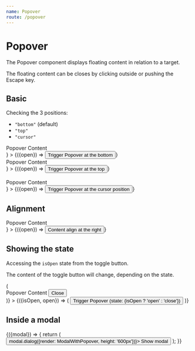 ```yaml
---
name: Popover
route: /popover
---
```




# Popover

The Popover component displays floating content in relation to a target.

The floating content can be closes by clicking outside or pushing the Escape key.

## Basic

Checking the 3 positions:

- `"bottom"` (default)
- `"top"`
- `"cursor"`

<Playground>
  <Root>
    <div style={{height: 300}}>
      <div style={{display: 'flex'}}>
        <Popover
          content={
            <div
              style={{
                width: 240,
                height: 240,
                display: 'flex',
                alignItems: 'center',
                justifyContent: 'center',
                flexDirection: 'column'
              }}
            >
              <div>Popover Content</div>
            </div>
          }
        >
          {({open}) => <Button onClick={open}>Trigger Popover at the bottom</Button>}
        </Popover>
        <div style={{width: 20}}> </div>
        <Popover
          position={'top'}
          content={
            <div
              style={{
                width: 240,
                height: 240,
                display: 'flex',
                alignItems: 'center',
                justifyContent: 'center',
                flexDirection: 'column'
              }}
            >
              <div>Popover Content</div>
            </div>
          }
        >
          {({open}) => <Button onClick={open}>Trigger Popover at the top</Button>}
        </Popover>
      </div>
      <br />
      <br />
      <Popover
        position={'cursor'}
        content={
          <div
            style={{
              width: 240,
              height: 240,
              display: 'flex',
              alignItems: 'center',
              justifyContent: 'center',
              flexDirection: 'column'
            }}
          >
            <div>Popover Content</div>
          </div>
        }
      >
        {({open}) => <Button onClick={open}>Trigger Popover at the cursor position</Button>}
      </Popover>
    </div>
  </Root>
</Playground>

## Alignment

<Playground>
  <Root>
    <div style={{height: 300}}>
      <Popover
        alignment="right"
        style={{display: 'inline-block'}}
        content={
          <div
            style={{
              width: 240,
              height: 240,
              display: 'flex',
              alignItems: 'center',
              justifyContent: 'center',
              flexDirection: 'column'
            }}
          >
            <div>Popover Content</div>
          </div>
        }
      >
        {({open}) => <Button onClick={open}>Content align at the right</Button>}
      </Popover>
    </div>
  </Root>
</Playground>

## Showing the state

Accessing the `isOpen` state from the toggle button.

The content of the toggle button will change, depending on the state.

<Playground>
  <Root>
    <div style={{height: 300}}>
      <Popover
        content={({close}) => (
          <div
            style={{
              width: 240,
              height: 240,
              display: 'flex',
              alignItems: 'center',
              justifyContent: 'center',
              flexDirection: 'column'
            }}
          >
            <div>
              Popover Content <Button onClick={close}>Close</Button>
            </div>
          </div>
        )}
      >
        {({isOpen, open}) => (
          <Button onClick={open}>Trigger Popover (state: {isOpen ? 'open' : 'close'})</Button>
        )}
      </Popover>
    </div>
  </Root>
</Playground>

## Inside a modal

<Playground>
  <Root>
    {({modal}) => {
      return (
        <Button onClick={() => modal.dialog({render: ModalWithPopover, height: '600px'})}>
          Show modal
        </Button>
      );
    }}
  </Root>
</Playground>
